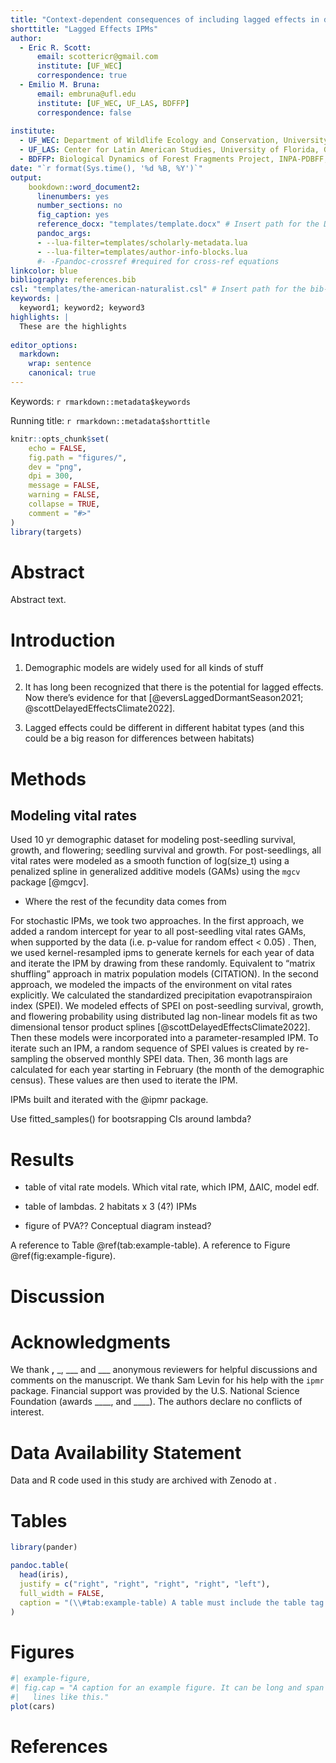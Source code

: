 ```yaml
---
title: "Context-dependent consequences of including lagged effects in demographic models"
shorttitle: "Lagged Effects IPMs"
author:
  - Eric R. Scott:
      email: scottericr@gmail.com
      institute: [UF_WEC]
      correspondence: true
  - Emilio M. Bruna:
      email: embruna@ufl.edu
      institute: [UF_WEC, UF_LAS, BDFFP]
      correspondence: false
      
institute:
  - UF_WEC: Department of Wildlife Ecology and Conservation, University of Florida, Gainesville, Florida 32611-0430
  - UF_LAS: Center for Latin American Studies, University of Florida, Gainesville, Florida 32611-5530  
  - BDFFP: Biological Dynamics of Forest Fragments Project, INPA-PDBFF, CP 478, Manaus, Amazonas 69011-970 Brazil
date: "`r format(Sys.time(), '%d %B, %Y')`"
output: 
    bookdown::word_document2:
      linenumbers: yes
      number_sections: no
      fig_caption: yes
      reference_docx: "templates/template.docx" # Insert path for the DOCX file
      pandoc_args:
      - --lua-filter=templates/scholarly-metadata.lua
      - --lua-filter=templates/author-info-blocks.lua
      #- -Fpandoc-crossref #required for cross-ref equations
linkcolor: blue
bibliography: references.bib
csl: "templates/the-american-naturalist.csl" # Insert path for the bib-style
keywords: |
  keyword1; keyword2; keyword3
highlights: |
  These are the highlights
  
editor_options:
  markdown:
    wrap: sentence
    canonical: true
---
```


<!-- This is the format for text comments that will be ignored during renderings. Do not put R code in these comments because it will not be ignored. -->

<!-- With the following code you can access and display values from the yml header above. -->

Keywords: `r rmarkdown::metadata$keywords`

Running title: `r rmarkdown::metadata$shorttitle`

<!-- Highlights: `r rmarkdown::metadata$highlights` -->

<!-- The following code chunk defines some general settings how code chunks should behave. -->

```r
knitr::opts_chunk$set(
	echo = FALSE,
	fig.path = "figures/",
	dev = "png",
	dpi = 300,
	message = FALSE,
	warning = FALSE,
	collapse = TRUE,
	comment = "#>"
)
library(targets)
```

<!-- The actual document text starts here: -->

\pagebreak

# Abstract

Abstract text.

\pagebreak

# Introduction

1.  Demographic models are widely used for all kinds of stuff

2.  It has long been recognized that there is the potential for lagged effects.
    Now there's evidence for that [@eversLaggedDormantSeason2021; @scottDelayedEffectsClimate2022].

3.  Lagged effects could be different in different habitat types (and this could be a big reason for differences between habitats)

# Methods

## Modeling vital rates

Used 10 yr demographic dataset for modeling post-seedling survival, growth, and flowering; seedling survival and growth.
For post-seedlings, all vital rates were modeled as a smooth function of log(size_t) using a penalized spline in generalized additive models (GAMs) using the `mgcv` package [@mgcv].

-   Where the rest of the fecundity data comes from

For stochastic IPMs, we took two approaches.
In the first approach, we added a random intercept for year to all post-seedling vital rates GAMs, when supported by the data (i.e. p-value for random effect \< 0.05) <!--# something about how you can actually use p-values for random effects fit with mgcv -->.
Then, we used kernel-resampled ipms to generate kernels for each year of data and iterate the IPM by drawing from these randomly.
Equivalent to "matrix shuffling" approach in matrix population models (CITATION).
In the second approach, we modeled the impacts of the environment on vital rates explicitly.
We calculated the standardized precipitation evapotranspiraion index (SPEI).
We modeled effects of SPEI on post-seedling survival, growth, and flowering probability using distributed lag non-linear models fit as two dimensional tensor product splines [@scottDelayedEffectsClimate2022].
Then these models were incorporated into a parameter-resampled IPM.
To iterate such an IPM, a random sequence of SPEI values is created by re-sampling the observed monthly SPEI data.
Then, 36 month lags are calculated for each year starting in February (the month of the demographic census).
These values are then used to iterate the IPM.

IPMs built and iterated with the @ipmr package.

Use fitted_samples() for bootsrapping CIs around lambda?

# Results

-   table of vital rate models.
    Which vital rate, which IPM, ∆AIC, model edf.

-   table of lambdas.
    2 habitats x 3 (4?) IPMs

-   figure of PVA??
    Conceptual diagram instead?

A reference to Table \@ref(tab:example-table).
A reference to Figure \@ref(fig:example-figure).

# Discussion

# Acknowledgments

We thank **,** \_, \_\_\_ and \_\_\_ anonymous reviewers for helpful discussions and comments on the manuscript.
We thank Sam Levin for his help with the `ipmr` package.
Financial support was provided by the U.S.
National Science Foundation (awards \_\_\_\_, and \_\_\_\_).
The authors declare no conflicts of interest.

# Data Availability Statement

Data and R code used in this study are archived with Zenodo at <doi url>.

\pagebreak

# Tables

```r
library(pander)
```

```r
pandoc.table(
  head(iris),
  justify = c("right", "right", "right", "right", "left"),
  full_width = FALSE,
  caption = "(\\#tab:example-table) A table must include the table tag in order to cross-reference it correctly."
)
```

# Figures

```r
#| example-figure,
#| fig.cap = "A caption for an example figure. It can be long and span mutiple
#|   lines like this."
plot(cars)
```

# References

<!-- The following line ensures the references appear here for the MS Word or HTML output files, rather than right at the end of the document (this will not work for PDF files):  -->

::: {#refs}
:::

